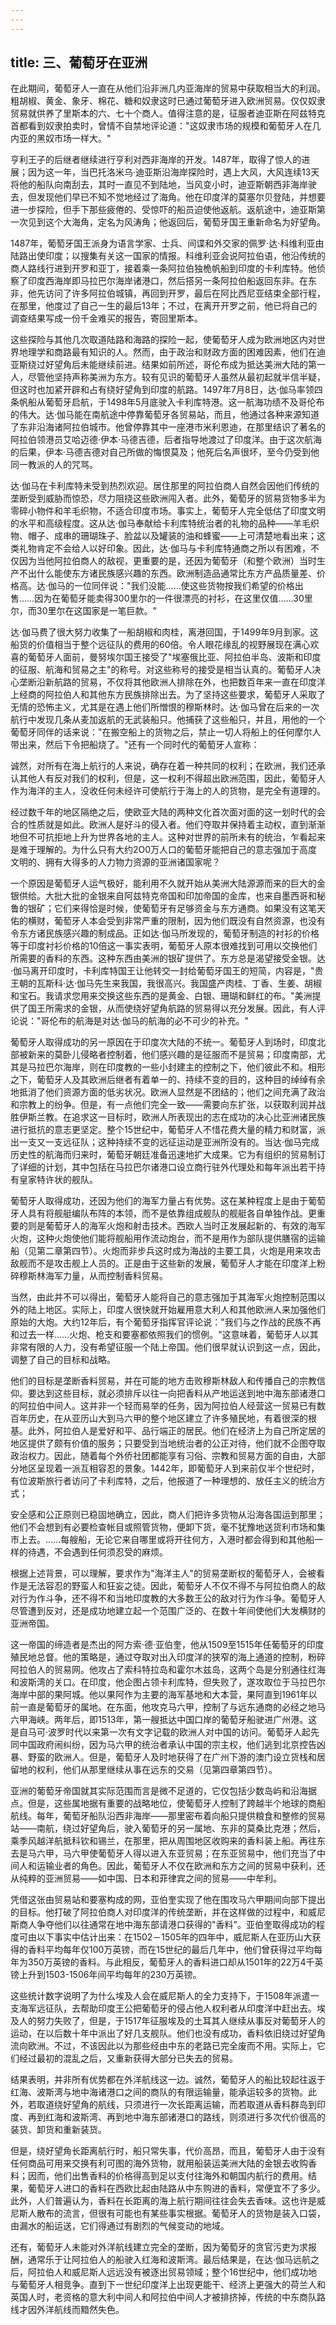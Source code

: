 ```yaml
---
---
---
```

title: 三、葡萄牙在亚洲
---



在此期间，葡萄牙人一直在从他们沿非洲几内亚海岸的贸易中获取相当大的利润。粗胡椒、黄金、象牙、棉花、糖和奴隶这时已通过葡萄牙进入欧洲贸易。仅仅奴隶贸易就供养了里斯本的六、七十个商人。值得注意的是，征服者迪亚斯在阿兹特克首都看到奴隶拍卖时，曾情不自禁地评论道："这奴隶市场的规模和葡萄牙人在几内亚的黑奴市场一样大。"

亨利王子的后继者继续进行亨利对西非海岸的开发。1487年，取得了惊人的进展；因为这一年，当巴托洛米乌·迪亚斯沿海岸探险时，遇上大风，大风连续13天将他的船队向南刮去，其时一直见不到陆地，当风变小时，迪亚斯朝西非海岸驶去，但发现他们早已不知不觉地经过了海角。他在印度洋的莫塞尔贝登陆，并想要进一步探险，但手下那些疲倦的、受惊吓的船员迫使他返航。返航途中，迪亚斯第一次见到这个大海角，定名为风涛角；他返回后，葡萄牙国王重新命名为好望角。

1487年，葡萄牙国王派身为语言学家、士兵、间谍和外交家的佩罗·达·科维利亚由陆路出使印度；以搜集有关这一国家的情报。科维利亚会说阿拉伯语，他沿传统的商人路线行进到开罗和亚丁，接着乘一条阿拉伯独桅帆船到印度的卡利库特。他侦察了印度西海岸即马拉巴尔海岸诸港口，然后搭另一条阿拉伯船返回东非。在东非，他先访问了许多阿拉伯城镇，再回到开罗，最后在阿比西尼亚结束全部行程，在那里，他度过了自己一生的最后13年；不过，在离开开罗之前，他已将自己的调查结果写成一份千金难买的报告，寄回里斯本。

这些探险与其他几次取道陆路和海路的探险一起，使葡萄牙人成为欧洲地区内对世界地理学和商路最有知识的人。然而，由于政治和财政方面的困难因素，他们在迪亚斯绕过好望角后未能继续前进。结果如前所述，哥伦布成为抵达美洲大陆的第一人，尽管他坚持声称美洲为东方。较有见识的葡萄牙人虽然从最初起就半信半疑，但这时也加紧开辟和占有绕好望角到印度的航路。1497年7月8日，达·伽马率领四条帆船从葡萄牙启航，于1498年5月底驶入卡利库特港。这一航海功绩不及哥伦布的伟大。达·伽马能在南航途中停靠葡萄牙各贸易站，而且，他通过各种来源知道了东非沿海诸阿拉伯城市。他曾停靠其中一座港市米利恩迪，在那里结识了著名的阿拉伯领港员艾哈迈德·伊本·马德吉德，后者指导地渡过了印度洋。由于这次航海的后果，伊本·马德吉德对自己所做的悔恨莫及；他死后名声很坏，至今仍受到他同一教派的人的咒骂。

达·伽马在卡利库特未受到热烈欢迎。居住那里的阿拉伯商人自然会因他们传统的垄断受到威胁而惊恐，尽力阻挠这些欧洲闯入者。此外，葡萄牙的贸易货物多半为零碎小物件和羊毛织物，不适合印度市场。事实上，葡萄牙人完全低估了印度文明的水平和高级程度。这从达·伽马奉献给卡利库特统治者的礼物的品种——羊毛织物、帽子、成串的珊瑚珠子、脸盆以及罐装的油和蜂蜜——上可清楚地看出来；这类礼物肯定不会给人以好印象。因此，达·伽马与卡利库特通商之所以有困难，不仅因为当他阿拉伯商人的敌视，更重要的是，还因为葡萄牙（和整个欧洲）当时生产不出什么能使东方诸民族感兴趣的东西。欧洲制造品通常比东方产品质量差、价格高。达·伽马的一位同伴说："我们没能……使这些货物按我们希望的价格出售……因为在葡萄牙能卖得300里尔的一件很漂亮的衬衫，在这里仅值……30里尔，而30里尔在这国家是一笔巨款。"

达·伽马费了很大努力收集了一船胡椒和肉桂，离港回国，于1499年9月到家。这船货的价值相当于整个远征队的费用的60倍。令人眼花缘乱的视野展现在满心欢喜的葡萄牙人面前，曼努埃尔国王接受了"埃塞俄比亚、阿拉伯半岛、波斯和印度的征服、航海和贸易之主"的称号。对这些称号的接受是相当认真的。葡萄牙人决心垄断沿新航路的贸易，不仅将其他欧洲人排除在外，也把数百年来一直在印度洋上经商的阿拉伯人和其他东方民族排除出去。为了坚持这些要求，葡萄牙人采取了无情的恐怖主义，尤其是在遇上他们所憎恨的穆斯林时。达·伽马曾在后来的一次航行中发现几条从麦加返航的无武装船只。他捕获了这些船只，并且，用他的一个葡萄牙同伴的话来说："在搬空船上的货物之后，禁止一切人将船上的任何摩尔人带出来，然后下令把船烧了。"还有一个同时代的葡萄牙人宣称：

诚然，对所有在海上航行的人来说，确存在着一种共同的权利；在欧洲，我们还承认其他人有反对我们的权利，但是，这一权利不得超出欧洲范围，因此，葡萄牙人作为海洋的主人，没收任何未经许可使航行于海上的人的货物，是完全有道理的。

经过数千年的地区隔绝之后，使欧亚大陆的两种文化首次面对面的这一划时代的会合的性质就是如此。欧洲人是好斗的侵入者。他们夺取并保持着主动权，直到渐渐地但不可抗拒地上升为世界各地的主人。这种对世界的前所未有的统治，乍看起来是难于理解的。为什么只有大约2O0万人口的葡萄牙能把自己的意志强加于高度文明的、拥有大得多的人力物力资源的亚洲诸国家呢？

一个原因是葡萄牙人运气极好，能利用不久就开始从美洲大陆源源而来的巨大的金银供给。大批大批的金银来自阿兹特克帝国和印加帝国的金库，也来自墨西哥和秘鲁的银矿；它们来得恰是时候，使葡萄牙有足够资金与东方通商。如果没有这笔天佑的横财，葡萄牙人本会受到非常严重的限制，因为他们既没有自然资源，也没有令东方诸民族感兴趣的制成品。正如达·伽马所发现的，葡萄牙制造的衬衫的价格等于印度衬衫价格的10倍这一事实表明，葡萄牙人原本很难找到可用以交换他们所需要的香料的东西。这种东西由美洲的银矿提供了。东方总是渴望接受金银。达·伽马离开印度时，卡利库特国王让他转交一封给葡萄牙国王的短简，内容是，"贵王朝的瓦斯科·达·伽马先生来我国，我很高兴。我国盛产肉桂、丁香、生姜、胡椒和宝石。我请求您用来交换这些东西的是黄金、白银、珊瑚和鲜红的布。"美洲提供了国王所需求的金银，从而使绕好望角航路的贸易得以充分发展。因此，有人评论说："哥伦布的航海是对达·伽马的航海的必不可少的补充。"

葡萄牙人取得成功的另一原因在于印度次大陆的不统一。葡萄牙人到场时，印度北部被新来的莫卧儿侵略者控制着，他们感兴趣的是征服而不是贸易；印度南部，尤其是马拉巴尔海岸，则在印度教的一些小封建主的控制之下，他们彼此不和。相形之下，葡萄牙人及其欧洲后继者有着单一的、持续不变的目的，这种目的绰绰有余地抵消了他们资源方面的低劣状况。欧洲人显然是不团结的；他们之间充满了政治和宗教上的纷争。但是，有一点他们完全一致——需要向东扩张，以获取利润并战胜伊斯兰教。在追求这一目标时，欧洲人所表现出的志在成功的决心比亚洲诸民族进行抵抗的意志更坚定。整个15世纪中，葡萄牙人不惜花费大量的精力和财富，派出一支又一支远征队；这种持续不变的远征运动是亚洲所没有的。当达·伽马完成历史性的航海而归来时，葡萄牙朝廷准备迅速地扩大成果。它为有组织的贸易制订了详细的计划，其中包括在马拉巴尔诸港口设立商行驻外代理处和每年派出若干持有皇家特许状的舰队。

葡萄牙人取得成功，还因为他们的海军力量占有优势。这在某种程度上是由于葡萄牙人具有将舰艇编队布阵的本领，而不是依靠组成舰队的舰艇各自单独作战。更重要的则是葡萄牙人的海军火炮和射击技术。西欧人当时正发展起新的、有效的海军火炮，这种火炮使他们能将舰船用作流动炮台，而不是用作为部队提供膳宿的运输船（见第二章第四节）。火炮而非步兵这时成为海战的主要工具，火炮是用来攻击敌舰而不是攻击舰上人员的。正是由于这些新的发展，葡萄牙人才能在印度洋上粉碎穆斯林海军力量，从而控制香料贸易。

当然，由此并不可以得出，葡萄牙人能将自己的意志强加于其海军火炮控制范围以外的陆上地区。实际上，印度人很快就开始雇用意大利人和其他欧洲人来加强他们原始的大炮。大约12年后，有个葡萄牙指挥官评论说："我们与之作战的民族不再和过去一样……火炮、枪支和要塞都依照我们的惯例。"这意味着，葡萄牙人以其非常有限的人力，没有希望征服一个陆上帝国。他们很早就认识到这一点，因此，调整了自己的目标和战略。

他们的目标是垄断香料贸易，并在可能的地方击败穆斯林敌人和传播自己的宗教信仰。要达到这些目标，就必须排斥以往一向把香料从产地运送到地中海东部诸港口的阿拉伯中间人。这并非一个轻而易举的任务，因为阿拉伯人经营这一贸易已有数百年历史，在从亚历山大到马六甲的整个地区建立了许多殖民地，有着很深的根基。此外，阿拉伯人是爱好和平、品行端正的居民。他们在经济上为自己所定居的地区提供了颇有价值的服务；只要受到当地统治者的公正对待，他们就不企图夺取政治权力。因此，随着每个外侨社团都能享有习俗、宗教和贸易方面的自由，大部分地区呈现着一派互相容忍的景象。1442年，即葡萄牙人到来前仅半个世纪时，有位波斯旅行者访问了卡利库特，之后，他报道了一种理想的、放任主义的统治方式；

安全感和公正原则已稳固地确立，因此，商人们把许多货物从沿海各国运到那里；他们不会想到有必要检查帐目或照管货物，便卸下货，毫不犹豫地送货利市场和集市上去。……每艘船，无论它来自哪里或将开往何方，入港时都会得到和其他船一样的待遇，不会遇到任何须忍受的麻烦。

根据上述背景，可以理解，要求作为"海洋主人"的贸易垄断权的葡萄牙人，会被看作是无法容忍的野蛮人和狂妄之徒。因此，葡萄牙人不仅不得不与阿拉伯商人的敌对行为作斗争，还不得不和当地印度教的大多数王公的敌对行为作斗争。葡萄牙人尽管遭到反对，还是成功地建立起一个范围广泛的、在数十年间使他们大发横财的亚洲帝国。

这一帝国的缔造者是杰出的阿方索·德·亚伯奎，他从1509至1515年任葡萄牙的印度殖民地总督。他的策略是，通过夺取对出入印度洋的狭窄的海上通道的控制，粉碎阿拉伯人的贸易网。他攻占了索科特拉岛和霍尔木兹岛，这两个岛是分别通往红海和波斯湾的关口。在印度，他企图占领卡利库特，但失败了，遂攻取位于马拉巴尔海岸中部的果阿城。他以果阿作为主要的海军基地和大本营，果阿直到1961年以前一直是葡萄牙的属地。在东面，他攻克马六甲，控制了与远东通商的必经之地马六甲海峡。两年后，即1513年，第一艘抵达中国口岸的葡萄牙船驶进广州港。这是自马可·波罗时代以来第一次有文字记载的欧洲人对中国的访问。葡萄牙人起先同中国政府闹纠纷，因为马六甲的统治者承认中国的宗主权，他们逃到北京控告凶暴、野蛮的欧洲人。但是，葡萄牙人及时地获得了在广州下游的澳门设立货栈和居留地的权利，他们从那里继续从事在远东的交易（见第四章第四节）。

亚洲的葡萄牙帝国就其实际范围而言是微不足道的，它仅包括少数岛屿和沿海据点。但是，这些属地据有重要的战略地位，使葡萄牙人控制了跨越半个地球的商船航线。每年，葡萄牙船队沿西非海岸——那里密布着向船只提供粮食和整修的贸易站——南航，绕过好望角后，驶入葡萄牙的另一属地、东非的莫桑比克港；然后，乘季风越洋航抵科钦和锡兰，在那里，把从周围地区收购来的香料装上船。再往东去是马六甲，马六甲使葡萄牙人得以进入东亚贸易；在东亚贸易中，他们充当了中间人和运输业者的角色。因此，葡萄牙人不仅在欧洲和东方之间的贸易中获利，还从纯粹的亚洲贸易——如中国、日本和菲律宾之间的贸易——中牟利。

凭借这张由贸易站和要塞构成的网，亚伯奎实现了他在围攻马六甲期间向部下提出的目标。他打破了阿拉伯商人对印度洋的传统垄断，并在这样做的过程中，和威尼斯商人争夺他们以往通常在地中海东部请港口获得的"香料"。亚伯奎取得成功的程度可由以下事实中估计出来：在1502－1505年的四年中，威尼斯人在亚历山大获得的香料平均每年仅100万英镑，而在15世纪的最后几年中，他们曾获得过平均每年为350万英镑的香料。与此相反，葡萄牙人的香料进口却从1501年的22万4千英镑上升到1503-1506年间平均每年的230万英镑。

这些统计数字说明了为什么埃及人会在威尼斯人的全力支持下，于1508年派遣一支海军远征队，去帮助印度王公把葡萄牙的侵占他人权利者从印度洋中赶出去。埃及人的努力失败了，但是，于1517年征服埃及的土耳其人继续从事反对葡萄牙人的运动，在以后数十年中派出了好几支舰队。他们也没有成功，香料依旧绕过好望角流向欧洲。不过，不该因此以为那些经由中东的老路已完全废而不用。实际上，它们经过最初的混乱之后，又重新获得大部分已失去的贸易。

结果表明，并非所有优势都在外洋航线这一边。诚然，葡萄牙人的船比较起往返于红海、波斯湾与地中海诸港口之间的商队的有限运输量，能承运较多的货物。此外，若取道绕好望角的航线，只须进行一次长距离运输，而若取道从香料群岛到印度、再到红海和波斯湾、再到地中海东部诸港口的路线，则须进行多次代价很高的装货、卸货和重新装货。

但是，绕好望角长距离航行时，船只常失事，代价高昂，而且，葡萄牙人由于没有任何商品可用来交换有利可图的海外货物，就用船装运美洲大陆的金银去收购香料；因而，他们出售香料的价格得高到足以支付往海外和朝国内航行的费用。结果，葡萄牙人进口的香料在西欧比起由陆路从中东购进的香料，常便宜不了多少。此外，人们普遍认为，香料在长距离的海上航行期间往往会失去香味。这也许是威尼斯人散布的流言，但很有可能也有某些事实根据。葡萄牙人的货物是装入口袋，由漏水的船运送，它们得通过有剧烈的气候变动的地域。

还有，葡萄牙人未能对外洋航线建立完全的垄断，因为葡萄牙的贪官污吏为求报酬，通常乐于让阿拉伯人的船驶入红海和波斯湾。最后结果是，在达·伽马远航之后，阿拉伯人和威尼斯人远远没有被逐出贸易领域；整个16世纪中，他们成功地与葡萄牙人相竞争。直到下一世纪印度洋上出现更能干、经济上更强大的荷兰人和英国人时，老资格的意大利中间人和阿拉伯中间人才被排挤掉，传统的中东商队路线才因外洋航线而黯然失色。